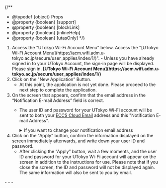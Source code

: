 
{/**
  * @typedef {object} Props
  * @property {boolean} [support]
  * @property {boolean} [blockLink]
  * @property {boolean} [inlineHelp]
  * @property {boolean} [utasOnly]
  */}


1. <If cond={props.blockLink}>
     Access the "UTokyo Wi-Fi Account Menu" below.
     <Fragment slot="else">
     Access the "[UTokyo Wi-Fi Account Menu](https://acm.wifi.adm.u-tokyo.ac.jp/secure/user_applies/index/1/)".
     </Fragment>
   </If>
   - Unless you have already signed in to your UTokyo Account, the sign-in page will be displayed. Please sign in.
   <If cond={props.blockLink}>
     <b class="box center">[UTokyo Wi-Fi Account Menu](https://acm.wifi.adm.u-tokyo.ac.jp/secure/user_applies/index/1/)</b>
   </If>
   <If cond={props.inlineHelp}>
     <ApplyHelpMFA type="details" />
     <ApplyHelpJouhouSecurity type="details" /> 
   </If>
1. Click on the "New Application" Button.
   - At this point, the application is not yet done. Please proceed to the next step to complete the application.
1. On the screen that appears, confirm that the email address in the “Notification E-mail Address” field is correct.
   - The user ID and password for your UTokyo Wi-Fi account will be sent to both your [ECCS Cloud Email](/en/google/) address and this "Notification E-mail Address".
     <details>
        <summary>If you want to change your notification email address</summary>
        <If cond={props.utasOnly}>
          In order to change the email address to which the notification email is sent, log in to [UTAS](https://utas.adm.u-tokyo.ac.jp/campusweb/campusportal.do) and set "E-MAIL 1" in the "Student Information" menu (note that the "E-MAIL 2" address cannot be used as the UTokyo Wi-Fi email address).
          <Fragment slot="else">
            Follow the instructions below to change the email address to which the notification email is sent.
  
            - For students <small>including accounts that are both students and faculty and staff members</small>: Log in to [UTAS](https://utas.adm.u-tokyo.ac.jp/campusweb/campusportal.do) and set "E-MAIL 1" in the "Student Information" menu (note that the "E-MAIL 2" address cannot be used as the UTokyo Wi-Fi email address).
            - For faculty and staff members <small>excluding accounts that are both students and faculty and staff members</small>: Log in to [the Personnel Information MyWeb](https://univtokyo.sharepoint.com/sites/utokyoportal/wiki/d/Personal_information_and_ID_card.aspx) and set your "学内メールアドレス" (Campus Email Address) field in the "パーソナルメニュー" (Personal Menu). * The email address for this purpose must end with `u-tokyo.ac.jp`
          </Fragment>
        </If>
          Please note that it will take some time for the change to take effect, so please apply for an account after a day you registered your email.
      </details>
1. Click on the "Apply" button, confirm the information displayed on the screen immediately afterwards, and write down your user ID and password.
   - After clicking the “Apply” button, wait a few moments, and the user ID and password for your UTokyo Wi-Fi account will appear on the screen in addition to the instructions for use. Please note that if you close the screen, the ID and password will not be displayed again. The same information will also be sent to you by email.
     <If cond={props.inlineHelp}>
       <ApplyHelpEmail type="details" />
     </If>
<If cond={props.inlineHelp}>
  <Support lang="en" show={props.support} />
  <Help lang="en" support={props.support} slot="else">
    - <ApplyHelpMFA type="default" />
    - <ApplyHelpJouhouSecurity type="default" />
    - <ApplyHelpEmail type="default" />
  </Help>
</If>
